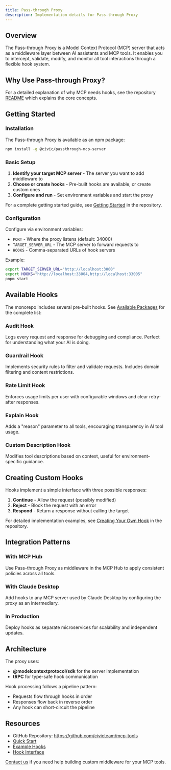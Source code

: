 ```yaml
---
title: Pass-through Proxy
description: Implementation details for Pass-through Proxy
---
```


## Overview

The Pass-through Proxy is a Model Context Protocol (MCP) server that acts as a middleware layer between AI assistants and MCP tools. It enables you to intercept, validate, modify, and monitor all tool interactions through a flexible hook system.

## Why Use Pass-through Proxy?

For a detailed explanation of why MCP needs hooks, see the repository [README](https://github.com/civicteam/mcp-tools) which explains the core concepts.

## Getting Started

### Installation

The Pass-through Proxy is available as an npm package:

```bash
npm install -g @civic/passthrough-mcp-server
```

### Basic Setup

1. **Identify your target MCP server** - The server you want to add middleware to
2. **Choose or create hooks** - Pre-built hooks are available, or create custom ones
3. **Configure and run** - Set environment variables and start the proxy

For a complete getting started guide, see [Getting Started](https://github.com/civicteam/mcp-tools#getting-started) in the repository.

### Configuration

Configure via environment variables:

- `PORT` - Where the proxy listens (default: 34000)
- `TARGET_SERVER_URL` - The MCP server to forward requests to
- `HOOKS` - Comma-separated URLs of hook servers


Example:
```bash
export TARGET_SERVER_URL="http://localhost:3000"
export HOOKS="http://localhost:33004,http://localhost:33005"
pnpm start
```

## Available Hooks

The monorepo includes several pre-built hooks. See [Available Packages](https://github.com/civicteam/mcp-tools#available-packages) for the complete list:

### Audit Hook
Logs every request and response for debugging and compliance. Perfect for understanding what your AI is doing.

### Guardrail Hook
Implements security rules to filter and validate requests. Includes domain filtering and content restrictions.

### Rate Limit Hook
Enforces usage limits per user with configurable windows and clear retry-after responses.

### Explain Hook
Adds a "reason" parameter to all tools, encouraging transparency in AI tool usage.

### Custom Description Hook
Modifies tool descriptions based on context, useful for environment-specific guidance.

## Creating Custom Hooks

Hooks implement a simple interface with three possible responses:

1. **Continue** - Allow the request (possibly modified)
2. **Reject** - Block the request with an error
3. **Respond** - Return a response without calling the target

For detailed implementation examples, see [Creating Your Own Hook](https://github.com/civicteam/mcp-tools#creating-your-own-hook) in the repository.

## Integration Patterns

### With MCP Hub
Use Pass-through Proxy as middleware in the MCP Hub to apply consistent policies across all tools.

### With Claude Desktop
Add hooks to any MCP server used by Claude Desktop by configuring the proxy as an intermediary.

### In Production
Deploy hooks as separate microservices for scalability and independent updates.

## Architecture

The proxy uses:
- **@modelcontextprotocol/sdk** for the server implementation
- **tRPC** for type-safe hook communication

Hook processing follows a pipeline pattern:
- Requests flow through hooks in order
- Responses flow back in reverse order
- Any hook can short-circuit the pipeline

## Resources

- GitHub Repository: https://github.com/civicteam/mcp-tools
- [Quick Start](https://github.com/civicteam/mcp-tools#quick-start)
- [Example Hooks](https://github.com/civicteam/mcp-hooks/tree/main/packages)
- [Hook Interface](https://github.com/civicteam/mcp-tools#hook-interface)

[Contact us](https://civickey.typeform.com/to/uVH7CWJ5) if you need help building custom middleware for your MCP tools.